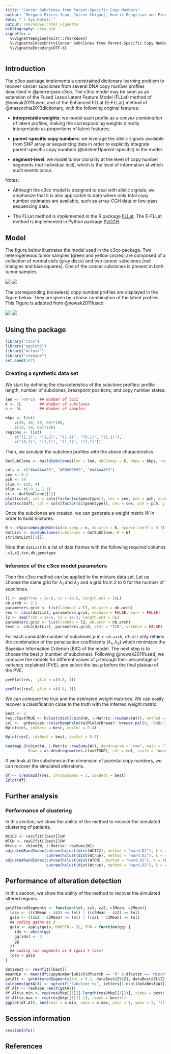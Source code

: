 ```yaml
---
title: "Cancer Subclones from Parent-Specific Copy Numbers"
author: "Morgane Pierre-Jean, Julien Chiquet, Henrik Bengtsson and Pierre Neuvial"
date: "`r Sys.Date()`"
output: rmarkdown::html_vignette
bibliography: c3co.bib
vignette: >
  %\VignetteEngine{knitr::rmarkdown}
  %\VignetteIndexEntry{Cancer Subclones from Parent-Specific Copy Numbers}
  %\VignetteEncoding{UTF-8}
---
```


## Introduction

The c3co package implements a constrained dictionary learning problem to recover cancer subclones from several DNA copy number profiles described in @pierre-jean:c3co. The c3co model may be seen as an extension of the Fused Lasso Latent Feature Model (FLLat) method of @nowak2011fused, and of the Enhanced FLLat (E-FLLat) method of @masecchia2013dictionary, with the following original features:

* **interpretable weights**: we model each profile as a *convex combination* of latent profiles, making the corresponding weights directly interpretable as proportions of latent features;

* **parent-specific copy numbers**: we leverage the allelic signals available from SNP array or sequencing data in order to explicitly integrate parent-specific copy numbers (@olshen11parent-specific) in the model.

* **segment-level**: we model tumor clonality at the level of copy number segments (not individual loci), which is the level of information at which such events occur.

Notes: 

* Although the c3co model is designed to deal with allelic signals, we emphasize that it is also applicable to data where only total copy number estimates are available, such as array-CGH data or low-pass sequencing data.

* The FLLat method is implemented in the R package [FLLat]. The E-FLLat method is implemented in Python package [PyCGH].


## Model 

The figure below illustrates the model used in the c3co package. Two heterogeneous tumor samples (green and yellow circles) are composed of a collection of normal cells (gray discs) and two cancer subclones (red triangles and blue squares). One of the cancer subclones is present in both tumor samples. 

![](img/features.png)
![](img/features2.png)

The corresponding (noiseless) copy number profiles are displayed in the figure below. They are given by a linear combination of the latent profiles. This Figure is adapted from @nowak2011fused.

![](img/model.png)
![](img/model2.png)


## Using the package
```r
library("c3co")
library("ggplot2")
library("mclust")
library("reshape")
set.seed(147)
```

### Creating a synthetic data set

We start by defining the characteristics of the subclone profiles: profile length, number of subclones, breakpoint positions, and copy number states:

```r
len <- 700*10  ## Number of loci
K <- 2L        ## Number of subclones
n <- 5L        ## Number of samples

bkps <- list(
    c(20, 30, 50, 60)*100, 
    c(10, 40, 60)*100)
regions <- list(
    c("(1,1)", "(1,2)", "(1,1)", "(0,1)", "(1,1)"),
    c("(0,1)", "(1,1)", "(1,2)", "(1,1)"))
```

Then, we simulate the subclone profiles with the above characteristics:

```r
datSubClone <- buildSubclones(len = len, nbClones = K, bkps = bkps, regions = regions, eps = 0.25)
```
 
 
```r
cols <- c("#AAAAAA33", "#00000099", "#AAAAAA33")
cex <- 0.3
pch <- 19 
clim <- c(0, 4)
blim <- c(-0.1, 1.1)
sc <- datSubClone[[1]]
plot(sc$ct, col = cols[factor(sc$genotype)], cex = cex, pch = pch, ylab = "TCN", ylim = clim, main = "PSCN profile of one simulated subclone")
plot(sc$baft, col = cols[factor(sc$genotype)], cex = cex, pch = pch, ylab = "BAF", ylim = blim)
```

Once the subclones are created, we can generate a weight matrix $W$ in order to build mixtures.

```r
W <- rSparseWeightMatrix(nb.samp = n, nb.arch = K, sparse.coeff = 0.7)
datList <- mixSubclones(subClones = datSubClone, W = W)
str(datList[[1]])
```

Note that `datList` is a list of data frames with the following required columns : `c1,c2,tcn,dh,genotype`

### Inference of the c3co model parameters

Then the c3co method can be applied to the mixture data set. Let us choose the same grid for $\lambda_1$ and $\lambda_2$ and a grid from 2 to 6 for the number of subclones.

```r
l1 <- seq(from = 1e-8, to = 1e-5, length.out = 10L)
nb.arch <- 2:5
parameters.grid <- list(lambda1 = l1, nb.arch = nb.arch) 
res <- c3co(datList, parameters.grid, verbose = FALSE, warn = FALSE)
l2 <- seq(from = 1e-6, to = 1e-3, length.out = 5L)
parameters.grid <- list(lambda = l2, nb.arch = nb.arch) 
resC <- c3co(datList, parameters.grid, stat = "TCN", verbose = FALSE)
```

For each candidate number of subclones $p$ in `r nb.arch`,  `c3co()` only retains the combination of the penalization coefficients $(\lambda_1, \lambda_2)$ which minimizes the Bayesian Information Criterion (BIC) of the model. The next step is to choose the best $p$ (number of subclones). Following @nowak2011fused, we compare the models for different values of $p$ through their percentage of variance explained (PVE), and select the last $p$ before the final plateau of the PVE. 

```r
pvePlot(res,  ylim = c(0.8, 1))
```

```r
pvePlot(resC, ylim = c(0.8, 1))
```

We can compare the true and the estimated weight matrices. We can easily recover a classification close to the truth with the inferred weight matrix. 

```r
best <- 2
res.clustTRUE <- hclust(dist(cbind(W, 1-Matrix::rowSums(W))), method = "ward.D")
col <-  grDevices::colorRampPalette(RColorBrewer::brewer.pal(9, 'GnBu'))(100)
Wplot(res, idxBest = best, cexCol = 0.4)
```

```r
Wplot(resC, idxBest = best, cexCol = 0.4)
```

```r
heatmap.3(cbind(W, 1-Matrix::rowSums(W)), dendrogram = "row", main = "TRUE",
          Rowv = as.dendrogram(res.clustTRUE), col = col, scale = "none")
```

If we look at the subclones in the dimension of parental copy numbers, we can recover the simulated alterations.

```r
df <- createZdf(res, chromosomes = 1, idxBest = best)
Zplot(df)
```

## Further analysis

### Performance  of clustering
In this section, we show the ability of the method to recover the simulated clustering of patients.

```r
WC1C2 <- res@fit[[best]]@W
WTCN <- resC@fit[[best]]@W
Wtrue <- cbind(W, 1-Matrix::rowSums(W))
adjustedRandIndex(cutree(hclust(dist(WC1C2), method = "ward.D2"), k = 4L),
                  cutree(hclust(dist(Wtrue), method = "ward.D2"), k = 4L))
adjustedRandIndex(cutree(hclust(dist(WTCN), method = "ward.D2"), k = 4L),
                  cutree(hclust(dist(Wtrue), method = "ward.D2"), k = 4L))
```

## Performance of alteration detection
In this section, we show the ability of the method to recover the simulated altered regions.

```r
getAlteredSegments <- function(tol, zz1, zz2, c1Mean, c2Mean){
  loss <- ((c1Mean - zz1) >= tol) | ((c2Mean - zz2) >= tol)
  gain <- ((zz2 - c2Mean) >= tol) | ((zz1 - c1Mean) >= tol)
  ## coding gains as 3
  gain <- apply(gain, MARGIN = 2L, FUN = function(gg) {
    idx <- which(gg)
    gg[idx] <- 3
    gg
  })
  ## coding loh segments as 4 (gain + loss)
  loss + gain
}

dataBest <- res@fit[[best]]
meanMin <- mean(df$CopyNumber[which(df$arch == "d" & df$stat == "Minor")])
getAlt <- getAlteredSegments(tol = 0.1, dataBest@Zt$Z1, dataBest@Zt$Z2, 0.6, 0.8)
colnames(getAlt) <- sprintf("Subclone %s", letters[1:ncol(dataBest@W)])
df.Alt <- reshape::melt(getAlt)
df.Alt$x.min <- rep(res@bkp[[1]][-length(res@bkp[[1]])], times = best+1)
df.Alt$x.max <- rep(res@bkp[[1]][-1], times = best+1)
ggplot(df.Alt, aes(xmin = x.min, xmax = x.max, ymin = 1, ymax = 2, fill = factor(value))) + geom_rect() + facet_grid(X2 ~ .) + theme(axis.text.y = element_blank(), axis.ticks = element_blank()) + scale_fill_discrete(labels = c("Normal", "Loss", "Gain", "LoH"), name = "States")
```

## Session information

```r
sessionInfo()
```

## References


[FLLat]: https://cran.r-project.org/package=FLLat
[PyCGH]: http://slipguru.disi.unige.it/Software/PyCGH/
